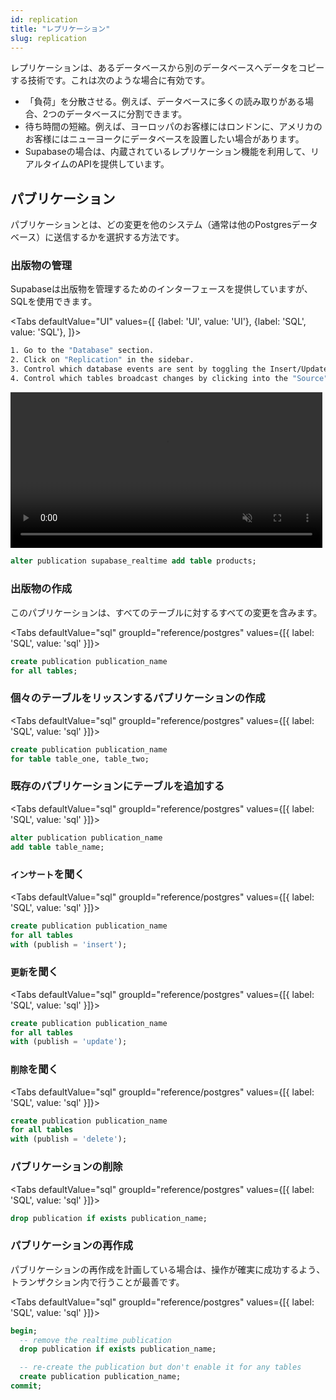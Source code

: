 ```yaml
---
id: replication
title: "レプリケーション"
slug: replication
---
```




レプリケーションは、あるデータベースから別のデータベースへデータをコピーする技術です。これは次のような場合に有効です。

- 「負荷」を分散させる。例えば、データベースに多くの読み取りがある場合、2つのデータベースに分割できます。
- 待ち時間の短縮。例えば、ヨーロッパのお客様にはロンドンに、アメリカのお客様にはニューヨークにデータベースを設置したい場合があります。
- Supabaseの場合は、内蔵されているレプリケーション機能を利用して、リアルタイムのAPIを提供しています。



## パブリケーション

パブリケーションとは、どの変更を他のシステム（通常は他のPostgresデータベース）に送信するかを選択する方法です。


### 出版物の管理

Supabaseは出版物を管理するためのインターフェースを提供していますが、SQLを使用できます。

<Tabs
defaultValue="UI"
values={[
  {label: 'UI', value: 'UI'},
  {label: 'SQL', value: 'SQL'},
]}>
<TabItem value="UI">

```sh
1. Go to the "Database" section.
2. Click on "Replication" in the sidebar.
3. Control which database events are sent by toggling the Insert/Update/Delete toggles.
4. Control which tables broadcast changes by clicking into the "Source" and toggling the tables.
```

<video width="99%" muted playsInline controls="true">
<source src="/docs/videos/api/api-realtime.mp4" type="video/mp4" muted playsInline />
</video>

</TabItem>
<TabItem value="SQL">

```sql
alter publication supabase_realtime add table products;
```

</TabItem>
</Tabs>

### 出版物の作成

このパブリケーションは、すべてのテーブルに対するすべての変更を含みます。


<Tabs
  defaultValue="sql"
  groupId="reference/postgres"
  values={[{ label: 'SQL', value: 'sql' }]}>

<TabItem value="sql">

```sql
create publication publication_name 
for all tables;
```


</TabItem>

</Tabs>

### 個々のテーブルをリッスンするパブリケーションの作成



<Tabs
  defaultValue="sql"
  groupId="reference/postgres"
  values={[{ label: 'SQL', value: 'sql' }]}>

<TabItem value="sql">

```sql
create publication publication_name 
for table table_one, table_two;
```


</TabItem>

</Tabs>

### 既存のパブリケーションにテーブルを追加する



<Tabs
  defaultValue="sql"
  groupId="reference/postgres"
  values={[{ label: 'SQL', value: 'sql' }]}>

<TabItem value="sql">

```sql
alter publication publication_name 
add table table_name;
```


</TabItem>

</Tabs>

### `インサート`を聞く



<Tabs
  defaultValue="sql"
  groupId="reference/postgres"
  values={[{ label: 'SQL', value: 'sql' }]}>

<TabItem value="sql">

```sql
create publication publication_name 
for all tables
with (publish = 'insert');
```


</TabItem>

</Tabs>

### `更新`を聞く



<Tabs
  defaultValue="sql"
  groupId="reference/postgres"
  values={[{ label: 'SQL', value: 'sql' }]}>

<TabItem value="sql">

```sql
create publication publication_name 
for all tables
with (publish = 'update');
```


</TabItem>

</Tabs>

### `削除`を聞く



<Tabs
  defaultValue="sql"
  groupId="reference/postgres"
  values={[{ label: 'SQL', value: 'sql' }]}>

<TabItem value="sql">

```sql
create publication publication_name 
for all tables
with (publish = 'delete');
```


</TabItem>

</Tabs>

### パブリケーションの削除



<Tabs
  defaultValue="sql"
  groupId="reference/postgres"
  values={[{ label: 'SQL', value: 'sql' }]}>

<TabItem value="sql">

```sql
drop publication if exists publication_name;
```


</TabItem>

</Tabs>

### パブリケーションの再作成

パブリケーションの再作成を計画している場合は、操作が確実に成功するよう、トランザクション内で行うことが最善です。


<Tabs
  defaultValue="sql"
  groupId="reference/postgres"
  values={[{ label: 'SQL', value: 'sql' }]}>

<TabItem value="sql">

```sql
begin; 
  -- remove the realtime publication
  drop publication if exists publication_name; 

  -- re-create the publication but don't enable it for any tables
  create publication publication_name;  
commit;
```


</TabItem>

</Tabs>
